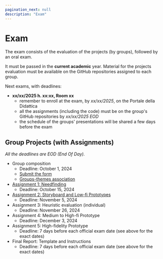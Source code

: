 ```yaml
---
pagination_next: null
description: "Exam"
---
```


# Exam

The exam consists of the evaluation of the projects (by groups), followed by an oral exam.

It must be passed in the **current academic** year. Material for the projects evaluation must be available on the GitHub repositories assigned to each group.

Next exams, with deadlines:

- **xx/xx/2025 h. xx:xx, Room xx**
  - remember to enroll at the exam, by *xx/xx/2025*, on the Portale della Didattica
  - all the assignments (including the code) must be on the group's GitHub repositories by *xx/xx/2025 EOD*
  - the schedule of the groups' presentations will be shared a few days before the exam

## Group Projects (with Assignments)

*All the deadlines are EOD (End Of Day).*

- Group composition
  - Deadline: October 1, 2024
  - [Submit the form](https://forms.gle/sdGcaqZb4pFMUS85A)
  - [Groups-themes association](https://docs.google.com/spreadsheets/d/1Dy1eRAqTnAiC7KKlKHLXzW0pStL0kbwSZ34NvKwtSZs)
- [Assignment 1: Needfinding](https://polito-hci-2024.github.io/materials/assignments/A1-needfinding.pdf)
  - Deadline: October 15, 2024
- [Assignment 2: Storyboard and Low-fi Prototypes](https://polito-hci-2024.github.io/materials/assignments/A2-storyboard-paper-prototypes.pdf)
  - Deadline: November 5, 2024
- Assignment 3: Heuristic evaluation (individual)
  - Deadline: November 26, 2024
- Assignment 4: Medium to High-fi Prototype
  - Deadline: December 3, 2024
- Assignment 5: High-fidelity Prototype
  - Deadline: 7 days before each official exam date (see above for the exact dates)
- Final Report: Template and Instructions
  - Deadline: 7 days before each official exam date (see above for the exact dates)
